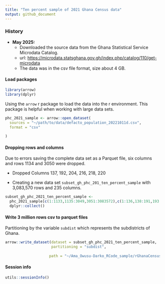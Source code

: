 ```yaml
---
title: "Ten percent sample of 2021 Ghana Census data"
output: github_document
---
```


### History

-   **May 2025:**
    -   Downloaded the source data from the Ghana Statistical Service Microdata Catalog.
    -   url: <https://microdata.statsghana.gov.gh/index.php/catalog/110/get-microdata>
    -   The data was in the csv file format, size about 4 GB.

#### Load packages

```r
library(arrow)
library(dplyr)
```

Using the `arrow` r package to load the data into the r environment. This package is helpful when working with large data sets.

```r

 
phc_2021_sample <- arrow::open_dataset(
  sources = "~/path/to/data/defacto_population_20221011d.csv", 
  format = "csv"
 
)

```

#### Dropping rows and columns

Due to errors saving the complete data set as a Parquet file, six columns and rows 1134 and 3050 were dropped.

-   Dropped Columns 137, 192, 204, 216, 218, 220

-   Creating a new data set `subset_gh_phc_201_ten_percent_sample` with 3,083,570 rows and 235 columns.

```r

subset_gh_phc_2021_ten_percent_sample <-
  phc_2021_sample[c(1:1133,1135:3049,3051:3083572),c(1:136,138:191,193:203,205:215,217, 219,221:241)]  |>
  dplyr::collect()
```

#### Write 3 million rows csv to parquet files

Partitioning by the variable `subdist` which represents the subdistricts of Ghana.

```r

arrow::write_dataset(dataset = subset_gh_phc_2021_ten_percent_sample,
                     partitioning = "subdist",
 
                    path = "~/Ama_Owusu-Darko_RCode_sample/rGhanaCensus/data/subset_gh_phc_2021_ten_percent_sample_parquet_file")

```

#### Session info

```r

utils::sessionInfo()

```

